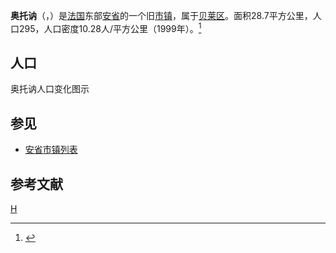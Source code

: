 {{地图误译/法语2|issue=奥托恩}}
{{noteTA|G1=法国地名}}
{{Infobox French former commune
|name                    = 奥托讷
|native name             = Hotonnes
|arrondissement          = [[贝莱区|贝莱区]]
}}
'''奥托讷'''（{{lang-fr|Hotonnes}}，{{IPA-fr|ɔtɔn}}）是[[法国|法国]]东部[[安省_(法國)|安省]]的一个旧[[市镇_(法国)|市镇]]，属于[[贝莱区|贝莱区]]。面积28.7平方公里，人口295，人口密度10.28人/平方公里（1999年）。<ref name="Statmallen Areal i Frankrikes kommuner">{{cite web|url=http://www.insee.fr/fr/ppp/bases-de-donnees/recensement/populations-legales/france-departements.asp?annee=2009#departements|title=Insee, Populations légales 2009 pour les départements et les collectivités d'outre-mer France métropolitaine et DOM|accessdate=2012-01-30|archive-date=2012-01-08|archive-url=https://web.archive.org/web/20120108000120/http://www.insee.fr/fr/ppp/bases-de-donnees/recensement/populations-legales/france-departements.asp?annee=2009#departements|dead-url=no}}</ref>

== 人口 ==
奥托讷人口变化图示
{{French Commune Population|01187}}

==参见==
*[[安省市镇列表|安省市镇列表]]

== 参考文献 ==
{{reflist}}

[[Category:安省旧市镇|H]]